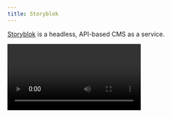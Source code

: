 ```yaml
---
title: Storyblok
---
```


[Storyblok](https://www.storyblok.com/) is a headless, API-based CMS as a service.

<Video title="Editing with Storyblok" videoId="726368813" />

When used with Capri, you get a completely static site that does not need a Node server and can be deployed
to any static hosting service, including S3, GitHub Pages, surge or Firebase Hosting.

We've converted the original [Vue example project](https://github.com/storyblok/bootstrap-nuxt-demo) from Nuxt.js to Capri.
The [source code for this port](https://github.com/capri-js/storyblok-demo-capri) is on GitHub.

Follow this recipe to create your own fork and deploy it to Netlify:

1. [Register](https://app.storyblok.com/#!/signup) at Storyblok.
2. Create a new _DEMO Space_.
3. Go to _Setttings > Access Tokens_ and copy the preview token
4. Hit the deploy button and paste your token:
   <div>
     [![Deploy to
     Netlify](https://www.netlify.com/img/deploy/button.svg)](https://app.netlify.com/start/deploy?repository=https://github.com/capri-js/storyblok-demo-capri)
   </div>
5. Watch the build output and copy the preview URL
6. Open app.storyblok.com and go to _Settings > Visual Editor_
7. Add the Netlify URL from the log as new preview URL
